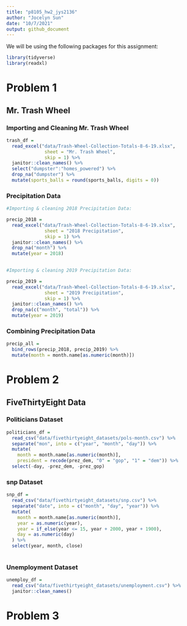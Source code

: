 ```yaml
---
title: "p8105_hw2_jys2136"
author: "Jocelyn Sun"
date: "10/7/2021"
output: github_document
---
```


We will be using the following packages for this assignment:

```r

library(tidyverse)
library(readxl)

```

# Problem 1

## Mr. Trash Wheel

### Importing and Cleaning Mr. Trash Wheel
```r

trash_df = 
  read_excel("data/Trash-Wheel-Collection-Totals-8-6-19.xlsx",
              sheet = "Mr. Trash Wheel",
              skip = 1) %>%
  janitor::clean_names() %>%
  select("dumpster":"homes_powered") %>%
  drop_na("dumpster") %>%
  mutate(sports_balls = round(sports_balls, digits = 0))

```

### Precipitation Data

```r
#Importing & cleaning 2018 Precipitation Data:

precip_2018 = 
  read_excel("data/Trash-Wheel-Collection-Totals-8-6-19.xlsx",
              sheet = "2018 Precipitation",
              skip = 1) %>%
  janitor::clean_names() %>%
  drop_na("month") %>%
  mutate(year = 2018)

  
#Importing & cleaning 2019 Precipitation Data:

precip_2019 = 
  read_excel("data/Trash-Wheel-Collection-Totals-8-6-19.xlsx",
              sheet = "2019 Precipitation",
              skip = 1) %>%
  janitor::clean_names() %>%
  drop_na(c("month", "total")) %>%
  mutate(year = 2019)

```


### Combining Precipitation Data
```r

precip_all = 
  bind_rows(precip_2018, precip_2019) %>%
  mutate(month = month.name[as.numeric(month)])

```


# Problem 2

## FiveThirtyEight Data

### Politicians Dataset
```r

politicians_df =
  read_csv("data/fivethirtyeight_datasets/pols-month.csv") %>%
  separate("mon", into = c("year", "month", "day")) %>%
  mutate(
    month = month.name[as.numeric(month)],
    president = recode(prez_dem, "0" = "gop", "1" = "dem")) %>%
  select(-day, -prez_dem, -prez_gop)

```


### snp Dataset
```r

snp_df = 
  read_csv("data/fivethirtyeight_datasets/snp.csv") %>%
  separate("date", into = c("month", "day", "year")) %>%
  mutate(
    month = month.name[as.numeric(month)],
    year = as.numeric(year),
    year = if_else(year <= 15, year + 2000, year + 1900),
    day = as.numeric(day)
  ) %>%
  select(year, month, close)
  
```


### Unemployment Dataset
```r

unemploy_df = 
  read_csv("data/fivethirtyeight_datasets/unemployment.csv") %>%
  janitor::clean_names()

```


# Problem 3

```r


```








